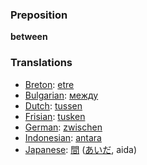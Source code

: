 === Preposition ===

'''between'''

=== Translations ===
*[[Breton]]: [[etre]]
*[[Bulgarian]]: [[между]]
*[[Dutch]]: [[tussen]]
*[[Frisian]]: [[tusken]]
*[[German]]: [[zwischen]]
*[[Indonesian]]: [[antara]]
*[[Japanese]]: [[間]] ([[あいだ]], aida)